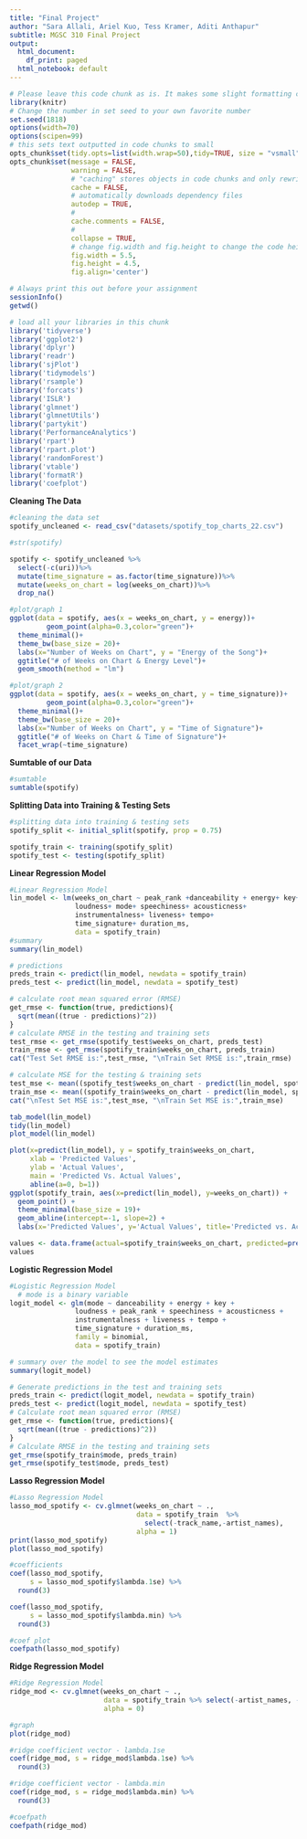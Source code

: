 ---
title: "Final Project"
author: "Sara Allali, Ariel Kuo, Tess Kramer, Aditi Anthapur"
subtitle: MGSC 310 Final Project
output:
  html_document:
    df_print: paged
  html_notebook: default
---
```{r setup, include=FALSE}
# Please leave this code chunk as is. It makes some slight formatting changes to alter the output to be more aesthetically pleasing. 
library(knitr)
# Change the number in set seed to your own favorite number
set.seed(1818)
options(width=70)
options(scipen=99)
# this sets text outputted in code chunks to small
opts_chunk$set(tidy.opts=list(width.wrap=50),tidy=TRUE, size = "vsmall")  
opts_chunk$set(message = FALSE,                                          
               warning = FALSE,
               # "caching" stores objects in code chunks and only rewrites if you change things
               cache = FALSE,                               
               # automatically downloads dependency files
               autodep = TRUE,
               # 
               cache.comments = FALSE,
               # 
               collapse = TRUE,
               # change fig.width and fig.height to change the code height and width by default
               fig.width = 5.5,  
               fig.height = 4.5,
               fig.align='center')


```

```{r setup-2}
# Always print this out before your assignment
sessionInfo()
getwd()

```

```{r setup-3}
# load all your libraries in this chunk 
library('tidyverse')
library('ggplot2')
library('dplyr')
library('readr')
library('sjPlot')
library('tidymodels')
library('rsample')
library('forcats')
library('ISLR')
library('glmnet')
library('glmnetUtils')
library('partykit')
library('PerformanceAnalytics')
library('rpart')       
library('rpart.plot')
library('randomForest')
library('vtable')
library('formatR')
library('coefplot')
```

**Cleaning The Data**
```{r}
#cleaning the data set
spotify_uncleaned <- read_csv("datasets/spotify_top_charts_22.csv")

#str(spotify)

spotify <- spotify_uncleaned %>% 
  select(-c(uri))%>%
  mutate(time_signature = as.factor(time_signature))%>%
  mutate(weeks_on_chart = log(weeks_on_chart))%>%
  drop_na()

```

```{r}
#plot/graph 1
ggplot(data = spotify, aes(x = weeks_on_chart, y = energy))+
         geom_point(alpha=0.3,color="green")+
  theme_minimal()+
  theme_bw(base_size = 20)+
  labs(x="Number of Weeks on Chart", y = "Energy of the Song")+
  ggtitle("# of Weeks on Chart & Energy Level")+
  geom_smooth(method = "lm")

```
```{r}
#plot/graph 2
ggplot(data = spotify, aes(x = weeks_on_chart, y = time_signature))+
         geom_point(alpha=0.3,color="green")+
  theme_minimal()+
  theme_bw(base_size = 20)+
  labs(x="Number of Weeks on Chart", y = "Time of Signature")+
  ggtitle("# of Weeks on Chart & Time of Signature")+
  facet_wrap(~time_signature)

```
**Sumtable of our Data**
```{r}
#sumtable
sumtable(spotify)
```

**Splitting Data into Training & Testing Sets**
```{r}
#splitting data into training & testing sets
spotify_split <- initial_split(spotify, prop = 0.75) 

spotify_train <- training(spotify_split)
spotify_test <- testing(spotify_split)

```

**Linear Regression Model**
```{r}
#Linear Regression Model
lin_model <- lm(weeks_on_chart ~ peak_rank +danceability + energy+ key+ 
                loudness+ mode+ speechiness+ acousticness+
                instrumentalness+ liveness+ tempo+ 
                time_signature+ duration_ms,
                data = spotify_train)
#summary
summary(lin_model)

# predictions
preds_train <- predict(lin_model, newdata = spotify_train)
preds_test <- predict(lin_model, newdata = spotify_test)

# calculate root mean squared error (RMSE)
get_rmse <- function(true, predictions){
  sqrt(mean((true - predictions)^2))
}
# calculate RMSE in the testing and training sets
test_rmse <- get_rmse(spotify_test$weeks_on_chart, preds_test)
train_rmse <- get_rmse(spotify_train$weeks_on_chart, preds_train)
cat("Test Set RMSE is:",test_rmse, "\nTrain Set RMSE is:",train_rmse)

# calculate MSE for the testing & training sets
test_mse <- mean((spotify_test$weeks_on_chart - predict(lin_model, spotify_test)) ^ 2)
train_mse <- mean((spotify_train$weeks_on_chart - predict(lin_model, spotify_train)) ^ 2)
cat("\nTest Set MSE is:",test_mse, "\nTrain Set MSE is:",train_mse)

tab_model(lin_model)
tidy(lin_model)
plot_model(lin_model)

plot(x=predict(lin_model), y = spotify_train$weeks_on_chart,
     xlab = 'Predicted Values',
     ylab = 'Actual Values',
     main = 'Predicted Vs. Actual Values',
     abline(a=0, b=1))
ggplot(spotify_train, aes(x=predict(lin_model), y=weeks_on_chart)) + 
  geom_point() +
  theme_minimal(base_size = 19)+
  geom_abline(intercept=-1, slope=2) +
  labs(x='Predicted Values', y='Actual Values', title='Predicted vs. Actual Values')

values <- data.frame(actual=spotify_train$weeks_on_chart, predicted=predict(lin_model))
values
```

**Logistic Regression Model**
```{r}
#Logistic Regression Model
  # mode is a binary variable
logit_model <- glm(mode ~ danceability + energy + key + 
                loudness + peak_rank + speechiness + acousticness +
                instrumentalness + liveness + tempo + 
                time_signature + duration_ms,
                family = binomial,
                data = spotify_train)

# summary over the model to see the model estimates
summary(logit_model)

# Generate predictions in the test and training sets
preds_train <- predict(logit_model, newdata = spotify_train)
preds_test <- predict(logit_model, newdata = spotify_test)
# Calculate root mean squared error (RMSE)
get_rmse <- function(true, predictions){
  sqrt(mean((true - predictions)^2))
}
# Calculate RMSE in the testing and training sets
get_rmse(spotify_train$mode, preds_train)
get_rmse(spotify_test$mode, preds_test)
```

**Lasso Regression Model**
```{r}
#Lasso Regression Model
lasso_mod_spotify <- cv.glmnet(weeks_on_chart ~ .,
                               data = spotify_train  %>%
                                 select(-track_name,-artist_names),
                               alpha = 1)
print(lasso_mod_spotify)
plot(lasso_mod_spotify)

#coefficients 
coef(lasso_mod_spotify, 
     s = lasso_mod_spotify$lambda.1se) %>% 
  round(3)

coef(lasso_mod_spotify, 
     s = lasso_mod_spotify$lambda.min) %>% 
  round(3)

#coef plot
coefpath(lasso_mod_spotify)
```

**Ridge Regression Model**
```{r}
#Ridge Regression Model
ridge_mod <- cv.glmnet(weeks_on_chart ~ .,
                       data = spotify_train %>% select(-artist_names, -track_name),
                       alpha = 0)

#graph
plot(ridge_mod)

#ridge coefficient vector - lambda.1se
coef(ridge_mod, s = ridge_mod$lambda.1se) %>% 
  round(3)

#ridge coefficient vector - lambda.min
coef(ridge_mod, s = ridge_mod$lambda.min) %>% 
  round(3)

#coefpath
coefpath(ridge_mod)
```
